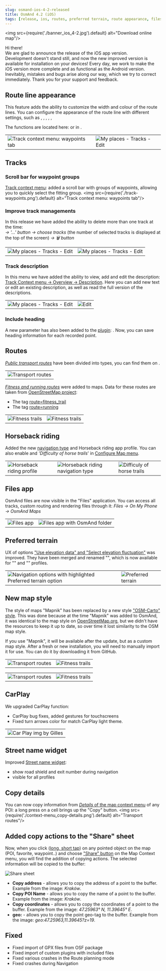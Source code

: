 ```yaml
---
slug: osmand-ios-4-2-released
title: OsmAnd 4.2 (iOS)
tags: [release, ios, routes, preferred terrain, route appearance, files]
---
```

<!--import BlogImageBlock from '@site/src/components/BlogImageBlock.js';-->

<img src={require('./banner_ios_4-2.jpg').default} alt="Download online map"/>


Hi there!  
We are glad to announce the release of the iOS app version.  
Development doesn't stand still, and now the new improved version is available for installation on your devices! Every day, we work to make the iOS version more complete and as functional as the Android version. Inevitably, mistakes and bugs arise along our way, which we try to correct immediately. Thank you for your support and feedback.


<!--truncate-->


## Route line appearance

This feature adds the ability to customize the width and colour of the route lines. You can configure the appearance of the route line with different settings, such as <Translate android="false" id="altitude"/>, <Translate android="false" id="gpx_slope"/>, <Translate android="false" id="routeInfo_roadClass_name"/>, <Translate android="false" id="routeInfo_surface_name"/>, <Translate android="false" id="routeInfo_smoothness_name"/>, <Translate android="false" id="routeInfo_tracktype_name"/>

The functions are located here: <Translate android="false" ids="menu,shared_string_settings,configure_profile,routing_settings_2,customize_route_line"/> or in <Translate android="false" ids="menu,shared_string_navigation,shared_string_options"/>.

<table class="blogimage">
  <tr>
    <td><img src={require('./customise_route_line-1.png').default} alt="Track context menu: waypoints tab"/></td>
    <td><img src={require('./customise_route_line-2.png').default} alt="My places - Tracks - Edit"/></td>
    </tr>
</table> 

## Tracks

### Scroll bar for waypoint groups
[Track context menu](https://osmand.net/docs/user/map/track-context-menu#points--waypoints): added a scroll bar with groups of waypoints, allowing you to quickly select the fitting group.
<img src={require('./track-waypoints.png').default} alt="Track context menu: waypoints tab"/>

### Improve track managements 
In this release we have added the ability to delete more than one track at the time:  
_<Translate android="false" ids="my_places,tracks"/> → '&#8230;' button → choose tracks_ (the number of selected tracks is displayed at the top of the screen) _→ &#128465; button_ 

<table class="blogimage">
  <tr>
    <td><img src={require('./tracks-edit-1.png').default} alt="My places - Tracks - Edit"/></td>
    <td><img src={require('./tracks-edit.png').default} alt="My places - Tracks - Edit"/></td>
    </tr>
</table> 

### Track description
In this menu we have added the ability to view, add and edit the description:
[Track Context menu → Overview → Description](https://osmand.net/docs/user/map/track-context-menu#description-and-info). Here you can add new text or edit an existing description, as well as read the full version of the descriptions.


<table class="blogimage">
  <tr>
    <td><img src={require('./track-overview-desc.png').default} alt="My places - Tracks - Edit"/></td>
    <td><img src={require('./track-desc-edit.png').default} alt="Edit "/></td>
    </tr>
</table> 

### Include heading
A new parameter has also been added to the [<Translate android="false" id="track_recording"/> plugin](https://osmand.net/docs/user/plugins/trip-recording#establish-options): <Translate android="false" id="save_heading"/>.
Now, you can save heading information for each recorded point.



## Routes
[_Public transport routes_](https://osmand.net/docs/user/map/vector-maps#transport) have been divided into types, you can find them on *<Translate ios="false" id="save_heading"/>*.

<table class="blogimage">
  <tr>
    <td><img src={require('./transport-routes.png').default} alt="Transport routes"/></td>
    </tr>
</table> 

[_Fitness and running routes_](https://osmand.net/docs/user/map/vector-maps#routes) were added to maps.
Data for these routes are taken from [OpenStreetMap project](https://openstreetmap.org/):
* The tag [route=fitness_trail](https://wiki.openstreetmap.org/wiki/Tag:route%3Dfitness_trail)
* The tag [route=running](https://wiki.openstreetmap.org/wiki/Tag:route%3Drunning)

<table class="blogimage">
  <tr>
    <td><img src={require('./fitness-trails.png').default} alt="Fitness trails"/></td>
    <td><img src={require('./fitness-trails-1.png').default} alt="Fitness trails"/></td>    
    </tr>
</table> 


## Horseback riding

Added the new [navigation type](https://osmand.net/docs/user/personal/profiles#navigation-settings) and Horseback riding app profile. You can also enable <Translate android="false" id="rendering_attr_horseRoutes_name"/> and _'Difficulty of horse trails_' in [Configure Map menu](https://osmand.net/docs/user/map/vector-maps#configure-map-style).

<table class="blogimage">
    <tr>
        <td><img src={require('./horseback-riding_profile.png').default} alt="Horseback riding profile"/></td>
        <td><img src={require('./horseback-riding_navtype.png').default} alt="Horseback riding navigation type"/></td>
        <td><img src={require('./difficuly_of_horse_trails.png').default} alt="Difficuly of horse trails"/></td>
    </tr>
</table> 


## Files app

OsmAnd files are now visible in the "Files" application. You can access all tracks, custom routing and rendering files through it:
_Files → On My Phone → OsmAnd Maps_

<table class="blogimage">
  <tr>
    <td><img src={require('./files-1.png').default} alt="Files app"/></td>
    <td><img src={require('./files-2.png').default} alt="Files app with OsmAnd folder"/></td>
    </tr>
</table> 	

## Preferred terrain

UX of options ["Use elevation data" and "Select elevation fluctuation"](https://osmand.net/docs/user/personal/profiles#navigation-settings) was improved. They have been merged and renamed "<Translate android="false" id="preferred_terrain"/>", which is now available for "<Translate android="false" id="app_mode_bicycle"/>" and "<Translate android="false" id="app_mode_pedestrian"/>" profiles.

<table class="blogimage">
  <tr>
    <td><img src={require('./preferred_terrain-1.png').default} alt="Navigation options with highlighted Preferred terrain option"/></td>
    <td><img src={require('./preferred_terrain-2.png').default} alt="Preferred terrain"/></td>
    </tr>
</table> 

## New map style

The style of maps "Mapnik" has been replaced by a new style ["OSM-Carto" style](https://osmand.net/docs/user/map/vector-maps#default-map-styles). This was done because at the time "Mapnik" was added to OsmAnd, it was identical to the map style on [OpenStreetMap.org](https://openstreetmap.org), but we didn't have the resources to keep it up to date, so over time it lost similarity to the OSM map style.

If you use "Mapnik", it will be available after the update, but as a custom map style. After a fresh or new installation, you will need to manually import it for use. You can do it by downloading it from GitHub.

<Tabs groupId="map-style">
<TabItem value="mapnik" label="Mapnik">

<table class="blogimage">
    <tr>
        <td><img src={require('./map_mapnik_z14.png').default} alt="Transport routes"/></td>
        <td><img src={require('./map_mapnik_z17.png').default} alt="Fitness trails"/></td>
    </tr>
</table>

</TabItem>

<TabItem value="android" label="OSM-Carto">

<table class="blogimage">
    <tr>
        <td><img src={require('./map_osm-carto_z14.png').default} alt="Transport routes"/></td>
        <td><img src={require('./map_osm-carto_z17.png').default} alt="Fitness trails"/></td>
    </tr>
</table>

</TabItem>
</Tabs>

## CarPlay

We upgraded CarPlay function:
* CarPlay bug fixes, added gestures for touchscreens
* Fixed turn arrows color for match CarPlay light theme.

<table class="blogimage">
    <tr>
        <td><img src={require('./car-play-img.png').default} alt="Car Play img by Gilles"/></td>
    </tr>
</table>


## Street name widget

Improved [Street name widget](https://osmand.net/docs/user/widgets/nav-widgets#street-name):
- show road shield and exit number during navigation
- visible for all profiles

## Copy details

You can now copy information from [_Details_ of the map context menu](https://osmand.net/docs/user/map/map-context-menu#details) of any POI: a long press on a cell brings up the "Copy" button.
<img src={require('./context-menu_copy-details.png').default} alt="Transport routes"/>

## Added copy actions to the "Share" sheet

Now, when you click ([long, short tap](https://osmand.net/docs/user/map/map-context-menu#context-menu)) on any pointed object on the map (POI, favorite, waypoint..) and choose ["Share" button](https://osmand.net/docs/user/map/map-context-menu#share) on the Map Context menu, you will find the addition of copying actions. The selected information will be copied to the buffer:

![Share sheet](./share-sheet_copy-actions.png)

* **Copy address** - allows you to copy the address of a point to the buffer. Example from the image: _Kraków_. 
* **Copy POI Name** - allows you to copy the name of a point to the buffer. Example from the image: _Kraków_. 
* **Copy coordinates** - allows you to copy the coordinates of a point to the buffer. Example from the image: _47.25963° N, 11.39645° E_.
* **geo:** - allows you to copy the point geo-tag to the buffer. Example from the image: _geo:47.25963,11.39645?z=19_.


## Fixed 
* Fixed import of GPX files from OSF package
* Fixed import of custom plugins with included files
* Fixed various crashes in the Route planning mode
* Fixed crashes during Navigation

<AppleStore/>